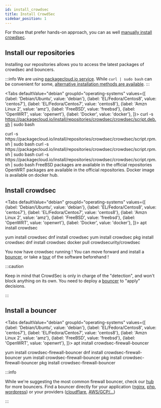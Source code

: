 ```yaml
---
id: install_crowdsec
title: Install CrowdSec
sidebar_position: 1
---
```



For those that prefer hands-on approach, you can as well [manually install crowdsec](/user_guides/building.md).

## Install our repositories

Installing our repositories allows you to access the latest packages of crowdsec and bouncers.

:::info
We are using [packagecloud.io service](https://packagecloud.io/crowdsec/crowdsec/).
While `curl | sudo bash` can be convenient for some, [alternative installation methods are available](https://packagecloud.io/crowdsec/crowdsec/install#manual).
:::


<Tabs
  defaultValue="debian"
  groupId="operating-systems"
  values={[
    {label: 'Debian/Ubuntu', value: 'debian'},
    {label: 'EL/Fedora/Centos8', value: 'centos7'},
    {label: 'EL/Fedora/Centos7', value: 'centos8'},
    {label: 'Amzn Linux 2', value: 'amz'},
    {label: 'FreeBSD', value: 'freebsd'},
    {label: 'OpenWRT', value: 'openwrt'},
    {label: 'Docker', value: 'docker'},
  ]}>
  <TabItem value="debian">
    <CodeBlock className="language-bash">curl -s https://packagecloud.io/install/repositories/crowdsec/crowdsec/script.deb.sh | sudo bash</CodeBlock>
  </TabItem>
  
  <TabItem value="centos7">
    <CodeBlock className="language-bash">curl -s https://packagecloud.io/install/repositories/crowdsec/crowdsec/script.rpm.sh | sudo bash</CodeBlock>
  </TabItem>

  <TabItem value="centos8">
    <CodeBlock className="language-bash">curl -s https://packagecloud.io/install/repositories/crowdsec/crowdsec/script.rpm.sh | sudo bash</CodeBlock>
  </TabItem>

  <TabItem value="amz">
    <CodeBlock className="language-bash">curl -s https://packagecloud.io/install/repositories/crowdsec/crowdsec/script.rpm.sh | sudo bash</CodeBlock>
  </TabItem>

  <TabItem value="freebsd">
    FreeBSD packages are available in the official repositories
  </TabItem>

  <TabItem value="openwrt">
    OpenWRT packages are available in the official repositories.
  </TabItem>

  <TabItem value="docker">
    Docker image is available on docker hub.
  </TabItem>

</Tabs>



## Install crowdsec

<Tabs
  defaultValue="debian"
  groupId="operating-systems"
  values={[
    {label: 'Debian/Ubuntu', value: 'debian'},
    {label: 'EL/Fedora/Centos8', value: 'centos7'},
    {label: 'EL/Fedora/Centos7', value: 'centos8'},
    {label: 'Amzn Linux 2', value: 'amz'},
    {label: 'FreeBSD', value: 'freebsd'},
    {label: 'OpenWRT', value: 'openwrt'},
    {label: 'Docker', value: 'docker'},
  ]}>
  <TabItem value="debian">
    <CodeBlock className="language-bash">apt install crowdsec</CodeBlock>
  </TabItem>
  
  <TabItem value="centos7">
    <CodeBlock className="language-bash">yum install crowdsec</CodeBlock>
  </TabItem>

  <TabItem value="centos8">
    <CodeBlock className="language-bash">dnf install crowdsec</CodeBlock>
  </TabItem>

  <TabItem value="amz">
    <CodeBlock className="language-bash">yum install crowdsec</CodeBlock>
  </TabItem>

  <TabItem value="freebsd">
    <CodeBlock className="language-bash">pkg install crowdsec</CodeBlock>
  </TabItem>

  <TabItem value="openwrt">
    <CodeBlock className="language-bash">dnf install crowdsec</CodeBlock>
  </TabItem>

  <TabItem value="docker">
    <CodeBlock className="language-bash">docker pull crowdsecurity/crowdsec</CodeBlock>
  </TabItem>

</Tabs>


<!-- TBD : fix links -->

You now have crowdsec running ! You can move forward and install a [bouncer](/bouncers/intro.md), or take a [tour](/getting_started/crowdsec_tour.md) of the software beforehand !


:::caution

Keep in mind that CrowdSec is only in charge of the "detection", and won't block anything on its own.
You need to deploy a [bouncer](/bouncers/intro.md) to "apply" decisions.

:::


## Install a bouncer


<Tabs
  defaultValue="debian"
  groupId="operating-systems"
  values={[
    {label: 'Debian/Ubuntu', value: 'debian'},
    {label: 'EL/Fedora/Centos8', value: 'centos7'},
    {label: 'EL/Fedora/Centos7', value: 'centos8'},
    {label: 'Amzn Linux 2', value: 'amz'},
    {label: 'FreeBSD', value: 'freebsd'},
    {label: 'OpenWRT', value: 'openwrt'},
  ]}>
  <TabItem value="debian">
    <CodeBlock className="language-bash">apt install crowdsec-firewall-bouncer</CodeBlock>
  </TabItem>
  
  <TabItem value="centos7">
      <CodeBlock className="language-bash">yum install crowdsec-firewall-bouncer</CodeBlock>
  </TabItem>
  <TabItem value="centos8">
    <CodeBlock className="language-bash">dnf install crowdsec-firewall-bouncer</CodeBlock>
  </TabItem>
  <TabItem value="amz">
    <CodeBlock className="language-bash">yum install crowdsec-firewall-bouncer</CodeBlock>
  </TabItem>
  <TabItem value="freebsd">
    <CodeBlock className="language-bash">pkg install crowdsec-firewall-bouncer</CodeBlock>
  </TabItem>
  <TabItem value="openwrt">
    <CodeBlock className="language-bash">pkg install crowdsec-firewall-bouncer</CodeBlock>
  </TabItem>
</Tabs>


:::info

While we're suggesting the most common firewall bouncer, check our [hub](hub.crowdsec.net) for more bouncers.
Find a bouncer directly for your application ([nginx](https://hub.crowdsec.net/author/crowdsecurity/bouncers/cs-nginx-bouncer), [php](https://github.com/crowdsecurity/php-cs-bouncer), [wordpress](https://hub.crowdsec.net/author/crowdsecurity/bouncers/cs-wordpress-bouncer)) or your providers ([cloudflare](https://hub.crowdsec.net/author/crowdsecurity/bouncers/cs-cloudflare-bouncer), [AWS/GCP/...](https://hub.crowdsec.net/author/fallard84/bouncers/cs-cloud-firewall-bouncer)) 

:::





